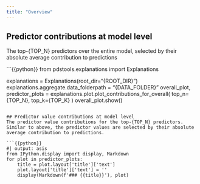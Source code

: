```yaml
---
title: "Overview"
---
```


## Predictor contributions at model level
The top-{TOP_N} predictors over the entire model, selected by their absolute average contribution to predictions

```{{python}}
from pdstools.explanations import Explanations

explanations = Explanations(root_dir="{ROOT_DIR}")
explanations.aggregate.data_folderpath = "{DATA_FOLDER}"
overall_plot, predictor_plots = explanations.plot.plot_contributions_for_overall(
    top_n={TOP_N}, 
    top_k={TOP_K}
)
overall_plot.show()
```

## Predictor value contributions at model level
The predictor value contributions for the top-{TOP_N} predictors. Similar to above, the predictor values are selected by their absolute average contribution to predictions.

```{{python}}
#| output: asis
from IPython.display import display, Markdown
for plot in predictor_plots:
    title = plot.layout['title']['text']
    plot.layout['title']['text'] = ''
    display(Markdown(f'### {{title}}'), plot)
    
```